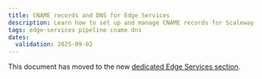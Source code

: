 ```yaml
---
title: CNAME records and DNS for Edge Services
description: Learn how to set up and manage CNAME records for Scaleway Edge Services pipelines. Follow our detailed guide to configure your custom domain and enhance your cloud accessibility.
tags: edge-services pipeline cname dns
dates:
  validation: 2025-09-02
---
```


This document has moved to the new [dedicated Edge Services section](/edge-services/reference-content/cname-record/).
